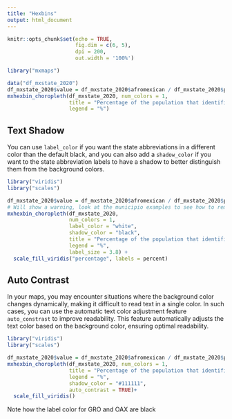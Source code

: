 ```yaml
---
title: "Hexbins"
output: html_document
---
```


```r
knitr::opts_chunk$set(echo = TRUE, 
                      fig.dim = c(6, 5), 
                      dpi = 200, 
                      out.width = '100%')
```

```r
library("mxmaps")

data("df_mxstate_2020")
df_mxstate_2020$value = df_mxstate_2020$afromexican / df_mxstate_2020$pop * 100
mxhexbin_choropleth(df_mxstate_2020, num_colors = 1,
                    title = "Percentage of the population that identifies as Afro-Mexican",
                    legend = "%")

```

## Text Shadow

You can use ```label_color``` if you want the state abbreviations in a different color than the default black, and you can also add a ```shadow_color``` if you want to the state abbreviation labels to have a shadow to better distinguish them from the background colors.

```r
library("viridis")
library("scales")

df_mxstate_2020$value = df_mxstate_2020$afromexican / df_mxstate_2020$pop 
# Will show a warning, look at the municipio examples to see how to remove it
mxhexbin_choropleth(df_mxstate_2020, 
                    num_colors = 1,
                    label_color = "white",
                    shadow_color = "black",
                    title = "Percentage of the population that identifies as Afro-Mexican",
                    legend = "%",
                    label_size = 3.8) +
  scale_fill_viridis("percentage", labels = percent)

```


## Auto Contrast

In your maps, you may encounter situations where the background color changes dynamically, making it difficult to read text in a single color. In such cases, you can use the automatic text color adjustment feature `auto_constrast` to improve readability. This feature automatically adjusts the text color based on the background color, ensuring optimal readability.


```r
library("viridis")
library("scales")

df_mxstate_2020$value = df_mxstate_2020$afromexican / df_mxstate_2020$pop 
mxhexbin_choropleth(df_mxstate_2020, num_colors = 1,
                    title = "Percentage of the population that identifies as Afro-Mexican",
                    legend = "%",
                    shadow_color = "#111111",
                    auto_contrast = TRUE)+
  scale_fill_viridis()
```

Note how the label color for GRO and OAX are black
